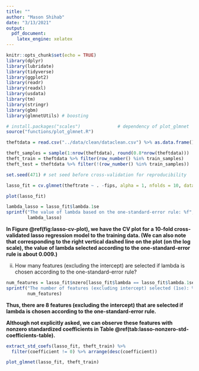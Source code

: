 ```yaml
---
title: ""
author: "Mason Shihab"
date: "3/13/2021"
output:
  pdf_document:
    latex_engine: xelatex
---
```


```r
knitr::opts_chunk$set(echo = TRUE)
library(dplyr)
library(lubridate)
library(tidyverse)
library(ggplot2)
library(readr)
library(readxl)
library(usdata)
library(tm)
library(stringr)
library(gbm)
library(glmnetUtils) # boosting
```

```r
# install.packages("scales")              # dependency of plot_glmnet
source("functions/plot_glmnet.R")
```


```r
theftdata = read.csv("../data/clean/dataclean.csv") %>% as.data.frame() %>% select(-county, -state,)
```

```r
theft_samples = sample(1:nrow(theftdata), round(0.8*nrow(theftdata))) 
theft_train = theftdata %>% filter(row_number() %in% train_samples)
theft_test = theftdata %>% filter(!(row_number() %in% train_samples))


```


```r
set.seed(471) # set seed before cross-validation for reproducibility

lasso_fit = cv.glmnet(theftrate ~ . -fips, alpha = 1, nfolds = 10, data = theft_train) 
```

```r
plot(lasso_fit)
```

```r
lambda_lasso = lasso_fit$lambda.1se
sprintf("The value of lambda based on the one-standard-error rule: %f",
        lambda_lasso)
```

**In Figure \@ref(fig:lasso-cv-plot), we have the CV plot for a 10-fold cross-validated lasso regression model to the training data. (We can also note that corresponding to the right vertical dashed line on the plot (on the log scale), the value of lambda selected according to the one-standard-error rule is about 0.009.)**

ii. How many features (excluding the intercept) are selected if lambda is chosen according to the one-standard-error rule?

```r
num_features = lasso_fit$nzero[lasso_fit$lambda == lasso_fit$lambda.1se]
sprintf("The number of features (excluding intercept) selected (1se): %i", 
        num_features)
```

**Thus, there are 8 features (excluding the intercept) that are selected if lambda is chosen according to the one-standard-error rule.**

**Although not explicitly asked, we can observe these features with nonzero standardized coefficients in Table \@ref(tab:lasso-nonzero-std-coefficients-table).**
```r
extract_std_coefs(lasso_fit, theft_train) %>% 
  filter(coefficient != 0) %>% arrange(desc(coefficient))
```
```r
plot_glmnet(lasso_fit, theft_train)
```

